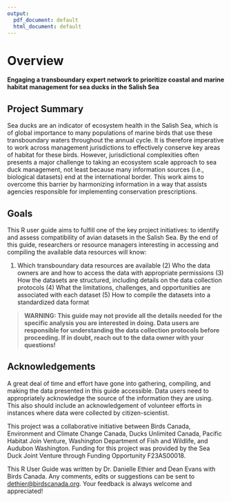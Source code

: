```yaml
---
output:
  pdf_document: default
  html_document: default
---
```


# Overview

**Engaging a transboundary expert network to prioritize coastal and marine habitat management for sea ducks in the Salish Sea**

## Project Summary <a href="#intro1.1" id="intro1.1"></a>

Sea ducks are an indicator of ecosystem health in the Salish Sea, which is of global importance to many populations of marine birds that use these transboundary waters throughout the annual cycle. It is therefore imperative to work across management jurisdictions to effectively conserve key areas of habitat for these birds. However, jurisdictional complexities often presents a major challenge to taking an ecosystem scale approach to sea duck management, not least because many information sources (i.e., biological datasets) end at the international border. This work aims to overcome this barrier by harmonizing information in a way that assists agencies responsible for implementing conservation prescriptions.

## Goals <a href="#intro1.2" id="intro1.2"></a>

This R user guide aims to fulfill one of the key project initiatives: to identify and assess compatibility of avian datasets in the Salish Sea. By the end of this guide, researchers or resource managers interesting in accessing and compiling the available data resources will know:

(1) Which transboundary data resources are available (2) Who the data owners are and how to access the data with appropriate permissions (3) How the datasets are structured, including details on the data collection protocols (4) What the limitations, challenges, and opportunities are associated with each dataset (5) How to compile the datasets into a standardized data format

> **WARNING: This guide may not provide all the details needed for the specific analysis you are interested in doing. Data users are responsible for understanding the data collection protocols before proceeding. If in doubt, reach out to the data owner with your questions!**

## Acknowledgements <a href="#intro1.5" id="intro1.5"></a>

A great deal of time and effort have gone into gathering, compiling, and making the data presented in this guide accessible. Data users need to appropriately acknowledge the source of the information they are using. This also should include an acknowledgement of volunteer efforts in instances where data were collected by citizen-scientist.

This project was a collaborative initiative between Birds Canada, Environment and Climate Change Canada, Ducks Unlimited Canada, Pacific Habitat Join Venture, Washington Department of Fish and Wildlife, and Audubon Washington. Funding for this project was provided by the Sea Duck Joint Venture through Funding Opportunity F23AS00018.

This R User Guide was written by Dr. Danielle Ethier and Dean Evans with Birds Canada. Any comments, edits or suggestions can be sent to [dethier@birdscanada.org](mailto:dethier@birdscanada.org). Your feedback is always welcome and appreciated!
